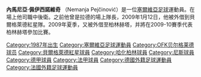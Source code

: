{{expand|time=2009-08-04T23:59:18+00:00}}
{{notability unreferenced|time=2009-08-04T23:59:18+00:00}}
{{noteTA
|G1=Football
|1=zh-hans:佩伊西诺维奇;zh-hk:比辛奴域;zh-tw:佩伊西諾維奇;
}}

{{Football player infobox
| playername         = 內馬尼亞·佩伊西諾維奇<br />''Nemanja Pejčinović''
| image              = Loco tren (4).jpg
| fullname           =Nemanja Pejčinović
| nickname           = 
| dateofbirth        = {{birth date and age|1987|11|4}}
| cityofbirth        = [[克拉古耶瓦茨|克拉古耶瓦茨]]
| countryofbirth     = {{YUG}}
| height             = {{height|meters=1.85}}
| currentclub    = 
| clubnumber     = 
| position           = [[中後衛|中後衛]]
| youthyears1    = 
| youthclubs1    = [[拉德尼基足球俱樂部|拉德尼基]]
| youthyears2    = 2003–2006
| youthclubs2    = [[拉德足球俱樂部|拉德]]
| years1         = 2005–2007
| clubs1         = [[拉德足球俱樂部|拉德]]
| caps1          = 20
| goals1         = 0
| years2         = 2007–2008
| clubs2         = [[OFK貝爾格萊德|OFK貝爾格萊德]]
| caps2          = 0
| goals2         = 0
| years3         = 2008
| clubs3         = → [[拉德足球俱樂部|拉德]] (外借)
| caps3          = 16
| goals3         = 1
| years4         = 2008–2010
| clubs4         = [[拉德足球俱樂部|拉德]]
| caps4          = 16
| goals4         = 0
| years5         = 2009
| clubs5         = → [[贝尔格莱德红星足球俱乐部|贝尔格莱德红星]] (外借)
| caps5          = 14
| goals5         = 0
| years6         = 2009–2010
| clubs6         = → [[柏林赫塔體育俱樂部|柏林赫塔]] (外借)
| caps6          = 16
| goals6         = 0
| years7         = 2010–2014
| clubs7         = [[尼斯蔚藍海岸奧林匹克體操俱樂部|尼斯]]
| caps7          = 100
| goals7         = 6
| years8         = 2014–2018
| clubs8         = [[莫斯科火車頭足球俱樂部|莫斯科火車頭]]
| caps8          = 85
| goals8         = 3
| years9         = 2018–2019
| clubs9         = [[长春亚泰足球俱乐部|长春亚泰]]
| caps9          = 13
| goals9         = 2
| nationalyears1 = 2008–2009
| nationalteam1  = [[塞爾維亞21歲以下國家足球隊|塞爾維亞U21]]
| nationalcaps1  = 12
| nationalgoals1 = 1
| nationalyears2 = 2008–
| nationalteam2  = [[塞爾維亞國家足球隊|塞爾維亞]]
| nationalcaps2  = 3
| nationalgoals2 = 0
| pcupdate           = 2018.07.08
| ntupdate           = 2016.11.15
}}

'''內馬尼亞·佩伊西諾維奇''' （Nemanja Pejčinović）是一位[[塞爾維亞|塞爾維亞]][[足球|足球]]運動員。在場上他司職中後衛。之前他曾是拉德的場上隊長，2009年1月12日，他被外借到貝爾格萊德紅星隊。2009年夏季，又被外借至柏林赫塔，并將在2009-10賽季代表柏林赫塔參加比賽。

{{2018年中超分類名單長春}}
{{DEFAULTSORT:Pejcinovic, Nemanja}}
[[Category:1987年出生|Category:1987年出生]]
[[Category:塞爾維亞足球運動員|Category:塞爾維亞足球運動員]]
[[Category:OFK贝尔格莱德球员|Category:OFK贝尔格莱德球员]]
[[Category:貝爾格萊德紅星球員|Category:貝爾格萊德紅星球員]]
[[Category:哈化柏林球員|Category:哈化柏林球員]]
[[Category:尼斯球員|Category:尼斯球員]]
[[Category:德甲球員|Category:德甲球員]]
[[Category:法甲球員|Category:法甲球員]]
[[Category:德國外籍足球運動員|Category:德國外籍足球運動員]]
[[Category:法國外籍足球運動員|Category:法國外籍足球運動員]]